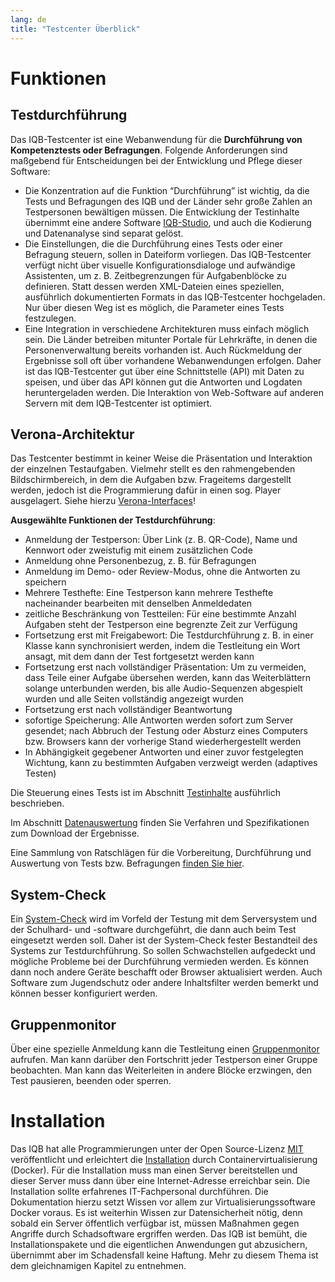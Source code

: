 ```yaml
---
lang: de
title: "Testcenter Überblick"
---
```


# Funktionen

## Testdurchführung

Das IQB-Testcenter ist eine Webanwendung für die **Durchführung von Kompetenztests oder Befragungen**. Folgende Anforderungen sind maßgebend für Entscheidungen bei der Entwicklung und Pflege dieser Software:

* Die Konzentration auf die Funktion "Durchführung" ist wichtig, da die Tests und Befragungen des IQB und der Länder sehr große Zahlen an Testpersonen bewältigen müssen. Die Entwicklung der Testinhalte übernimmt eine andere Software [IQB-Studio](../tasks/index.qmd), und auch die Kodierung und Datenanalyse sind separat gelöst.
* Die Einstellungen, die die Durchführung eines Tests oder einer Befragung steuern, sollen in Dateiform vorliegen. Das IQB-Testcenter verfügt nicht über visuelle Konfigurationsdialoge und aufwändige Assistenten, um z. B. Zeitbegrenzungen für Aufgabenblöcke zu definieren. Statt dessen werden XML-Dateien eines speziellen, ausführlich dokumentierten Formats in das IQB-Testcenter hochgeladen. Nur über diesen Weg ist es möglich, die Parameter eines Tests festzulegen.
* Eine Integration in verschiedene Architekturen muss einfach möglich sein. Die Länder betreiben mitunter Portale für Lehrkräfte, in denen die Personenverwaltung bereits vorhanden ist. Auch Rückmeldung der Ergebnisse soll oft über vorhandene Webanwendungen erfolgen. Daher ist das IQB-Testcenter gut über eine Schnittstelle (API) mit Daten zu speisen, und über das API können gut die Antworten und Logdaten heruntergeladen werden. Die Interaktion von Web-Software auf anderen Servern mit dem IQB-Testcenter ist optimiert.

::: {.callout-note}
## Verona-Architektur

Das Testcenter bestimmt in keiner Weise die Präsentation und Interaktion der einzelnen Testaufgaben. Vielmehr stellt es den rahmengebenden Bildschirmbereich, in dem die Aufgaben bzw. Frageitems dargestellt werden, jedoch ist die Programmierung dafür in einen sog. Player ausgelagert. Siehe hierzu [Verona-Interfaces](https://verona-interfaces.github.io/)!
:::

**Ausgewählte Funktionen der Testdurchführung**:

* Anmeldung der Testperson: Über Link (z. B. QR-Code), Name und Kennwort oder zweistufig mit einem zusätzlichen Code
* Anmeldung ohne Personenbezug, z. B. für Befragungen
* Anmeldung im Demo- oder Review-Modus, ohne die Antworten zu speichern
* Mehrere Testhefte: Eine Testperson kann mehrere Testhefte nacheinander bearbeiten mit denselben Anmeldedaten
* zeitliche Beschränkung von Testteilen: Für eine bestimmte Anzahl Aufgaben steht der Testperson eine begrenzte Zeit zur Verfügung
* Fortsetzung erst mit Freigabewort: Die Testdurchführung z. B. in einer Klasse kann synchronisiert werden, indem die Testleitung ein Wort ansagt, mit dem dann der Test fortgesetzt werden kann
* Fortsetzung erst nach vollständiger Präsentation: Um zu vermeiden, dass Teile einer Aufgabe übersehen werden, kann das Weiterblättern solange unterbunden werden, bis alle Audio-Sequenzen abgespielt wurden und alle Seiten vollständig angezeigt wurden
* Fortsetzung erst nach vollständiger Beantwortung
* sofortige Speicherung: Alle Antworten werden sofort zum Server gesendet; nach Abbruch der Testung oder Absturz eines Computers bzw. Browsers kann der vorherige Stand wiederhergestellt werden
* In Abhängigkeit gegebener Antworten und einer zuvor festgelegten Wichtung, kann zu bestimmten Aufgaben verzweigt werden (adaptives Testen)

Die Steuerung eines Tests ist im Abschnitt [Testinhalte](Testinhalte/index.qmd) ausführlich beschrieben.

Im Abschnitt [Datenauswertung](Datenauswertung/index.qmd) finden Sie Verfahren und Spezifikationen zum Download der Ergebnisse.

Eine Sammlung von Ratschlägen für die Vorbereitung, Durchführung und Auswertung von Tests bzw. Befragungen [finden Sie hier](Ratgeber/index.qmd).

## System-Check

Ein [System-Check](System_Check/index.qmd) wird im Vorfeld der Testung mit dem Serversystem und der Schulhard- und -software durchgeführt, die dann auch beim Test eingesetzt werden soll. Daher ist der System-Check fester Bestandteil des Systems zur Testdurchführung. So sollen Schwachstellen aufgedeckt und mögliche Probleme bei der Durchführung vermieden werden. Es können dann noch andere Geräte beschafft oder Browser aktualisiert werden. Auch Software zum Jugendschutz oder andere Inhaltsfilter werden bemerkt und können besser konfiguriert werden.

## Gruppenmonitor

Über eine spezielle Anmeldung kann die Testleitung einen [Gruppenmonitor](Gruppenmonitor/index.qmd) aufrufen. Man kann darüber den Fortschritt jeder Testperson einer Gruppe beobachten. Man kann das Weiterleiten in andere Blöcke erzwingen, den Test pausieren, beenden oder sperren.

# Installation

Das IQB hat alle Programmierungen unter der Open Source-Lizenz [MIT](https://iqb-berlin.github.io/license.html) veröffentlicht und erleichtert die [Installation](install/index.qmd) durch Containervirtualisierung (Docker). Für die Installation muss man einen Server bereitstellen und dieser Server muss dann über eine Internet-Adresse erreichbar sein. Die Installation sollte erfahrenes IT-Fachpersonal durchführen. Die Dokumentation hierzu setzt Wissen vor allem zur Virtualisierungssoftware Docker voraus. Es ist weiterhin Wissen zur Datensicherheit nötig, denn sobald ein Server öffentlich verfügbar ist, müssen Maßnahmen gegen Angriffe durch Schadsoftware ergriffen werden. Das IQB ist bemüht, die Installationspakete und die eigentlichen Anwendungen gut abzusichern, übernimmt aber im Schadensfall keine Haftung. Mehr zu diesem Thema ist dem gleichnamigen Kapitel zu entnehmen.
